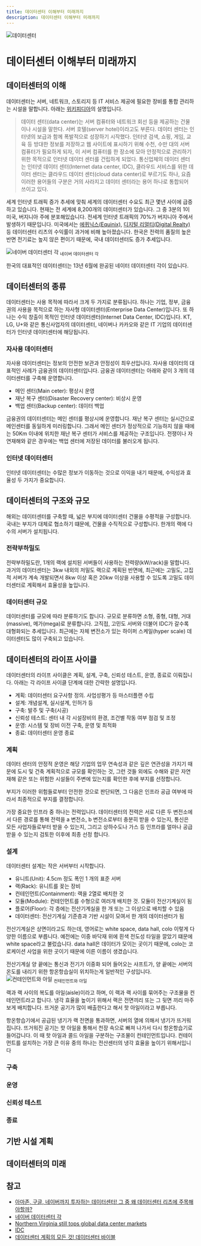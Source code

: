 ```yaml
---
title: 데이터센터 이해부터 미래까지
description: 데이터센터 이해부터 미래까지
---
```

![데이터센터](/images/datacenter/datacenter_01.png)
# 데이터센터 이해부터 미래까지
## 데이터센터의 이해
데이터센터는 서버, 네트워크, 스토리지 등 IT 서비스 제공에 필요한 장비를 통합 관리하는 시설을 말합니다. 아래는 [위키피디아](https://ko.wikipedia.org/wiki/%EB%8D%B0%EC%9D%B4%ED%84%B0_%EC%84%BC%ED%84%B0)의 설명입니다.

> 데이터 센터(data center)는 서버 컴퓨터와 네트워크 회선 등을 제공하는 건물이나 시설을 말한다. 서버 호텔(server hotel)이라고도 부른다.
데이터 센터는 인터넷의 보급과 함께 폭발적으로 성장하기 시작했다. 인터넷 검색, 쇼핑, 게임, 교육 등 방대한 정보를 저장하고 웹 사이트에 표시하기 위해
수천, 수만 대의 서버 컴퓨터가 필요하게 되자, 이 서버 컴퓨터를 한 장소에 모아 안정적으로 관리하기 위한 목적으로 인터넷 데이터 센터를 건립하게 되었다.
통신업체의 데이터 센터는 인터넷 데이터 센터(Internet data center, IDC), 클라우드 서비스를 위한 데이터 센터는 클라우드 데이터 센터(cloud data center)로 부르기도 하나,
요즘 이러한 용어들의 구분은 거의 사라지고 데이터 센터라는 용어 하나로 통합되어 쓰이고 있다.

세계 인터넷 트래픽 증가 추세에 맞춰 세계의 데이터센터 수요도 최근 몇년 사이에 급증하고 있습니다. 현재는 전 세계에 8,200개의 데이터센터가 있습니다. 그 중 3분의 1이 미국, 버지니아 주에 분포해있습니다. 전세계 인터넷 트래픽의 70%가 버지니아 주에서 발생하기 때문입니다.
미국에서는 [에퀴닉스(Equinix)](https://www.equinix.kr/), [디지털 리얼티(Digital Realty)](https://www.digitalrealty.com/) 등 데이터센터 리츠의 수익률이 과거에 비해 높아졌습니다. 
한국은 전력의 품질의 높은 반면 전기료는 높지 않은 편이기 때문에, 국내 데이터센터도 증가 추세입니다.

![네이버 데이터센터 각](https://www.navercorp.com/img/ko/mobile/value/img_datacenter.png)
<sub>네이버 데이터센터 각</sub>

한국의 대표적인 데이터센터는 13년 6월에 완공된 네이터 데이터센터 각이 있습니다.

## 데이터센터의 종류
데이터센터는 사용 목적에 따라서 크게 두 가지로 분류됩니다. 하나는 기업, 정부, 금융권의 사용을 목적으로 하는 자사형 데이터센터(Enterprise Data Center)입니다. 또 하나는 수익 창출이 목적인 인터넷 데이터센터(Internet Data Center, IDC)입니다. KT, LG, U+와 같은 통신사업자의 데이터센터, 네이버나 카카오와 같은 IT 기업의 데이터센터가 인터넷 데이터센터에 해당됩니다. 
### 자사용 데이터센터
자사용 데이터센터는 정보의 안전한 보관과 안정성이 최우선입니다. 자사용 데이터의 대표적인 사례가 금융권의 데이터센터입니다. 금융권 데이터센터는 아래와 같이 3 개의 데이터센터를 구축해 운영합니다.

* 메인 센터(Main ceter): 평상시 운영
* 재난 복구 센터(Disaster Recovery center): 비상시 운영
* 백업 센터(Backup center): 데이터 백업

금융권의 데이터센터는 메인 센터를 평상시에 운영합니다. 재난 복구 센터는 실시간으로 메인센터를 동일하게 미러링합니다. 그래서 메인 센터가 정상적으로 기능하지 않을 때에는 50Km 이내에 위치한 재난 복구 센터가 서비스를 제공하는 구조입니다. 전쟁이나 자연재해와 같은 경우에는 백업 센터에 저장된 데이터를 불러오게 됩니다.
### 인터넷 데이터센터
인터넷 데이터센터는 수많은 정보가 이동하는 것으로 이익을 내기 때문에, 수익성과 효율성 두 가지가 중요합니다. 

## 데이터센터의 구조와 규모
해외는 데이터센터를 구축할 때, 넓은 부지에 데이터센터 건물을 수평적을 구성합니다. 국내는 부지가 대체로 협소하기 떄문에, 건물을 수직적으로 구성합니다.
한개의 랙에 다수의 서버가 설치됩니다.

### 전략부하밀도
전략부하밀도란, 1개의 랙에 설치된 서버들이 사용하는 전력량(kW/rack)을 말합니다. 과거의 데이터센터는 3kw 내외의 저밀도 랙으로 계획된 반면에, 최근에는 고밀도, 고집적 서버가 계속 개발되면서 8kw 이상 혹은 20kw 이상을 사용할 수 있도록 고밀도 데이터센터로 계획해서 효율성을 높입니다.

### 데이터센터 규모

데이터센터를 규모에 따라 분류하기도 합니다. 규모로 분류하면 소형, 중형, 대형, 거대(massive), 메가(mega)로 분류합니다. 고직접, 고민도 서버와 더불어 IDC가 갈수록 대형화되는 추세입니다. 최근에는 자체 변전소가 있는 하이퍼 스케일(hyper scale) 데이터센터도 많이 구축되고 있습니다.

[//]: # ()
[//]: # (| 매개변수                 | 1 단계                         | 계층 2                     | 계층 3                | 계층 4                                    |)

[//]: # (|----------------------|------------------------------|--------------------------|---------------------|-----------------------------------------|)

[//]: # (| 가동 시간 보장             | 99.671%                      | 99.741%                  | 99.982%             | 99.995%                                 |)

[//]: # (| 연간 다운타임              | <28.8시간                      | <22시간                    | <1.6시간              | <26.3분                                  |)

[//]: # (| 구성 요소 중복             | 없음                           | 부분적인 전력 및 냉각 이중화&#40;부분 N+1&#41; | 전체 N+1              | 내결함성&#40;2N 또는 2N+1&#41;                        |)

[//]: # (| 동시 유지 가능             | 아니요                          | 아니요                      | 부분적으로               | 예                                       |)

[//]: # (| 가격                   | $                            | $$                       | $$$                 | $$$$                                    |)

[//]: # (| 구획화                  | 아니요                          | 아니요                      | 아니요                 | 예                                       |)

[//]: # (| 인력 충원                | 없음                           | 1교대                      | 1교대                 | 연중무휴                                    |)

[//]: # (| 일반 고객                | 간단한 요구 사항을 가진 소규모 회사 및 신생 기업 | SMB                      | 성장하는 대기업            | 정부 기관 및 대기업                             |)

[//]: # (| 기업이 이 계층을 선택하는 주된 이유 | 가장 경제적인 데이터 센터 계층            | 좋은 비용 대비 성능 비율           | 고성능과 경제성 사이의 미세한 경계 | 지속적으로 높은 수준의 트래픽 또는 처리 수요에 이상적인 내결함성 시설 |)


## 데이터센터의 라이프 사이클
데이터센터의 라이프 사이클은 계획, 설계, 구축, 신뢰성 테스트, 운영, 종료로 이뤄집니다. 아래는 각 라이프 사이클 단계에 대한 간략한 설명입니다.

* 계획: 데이터센터 요구사항 정의. 사업성평가 등 마스터플랜 수립
* 설계: 개념설계, 실시설계, 인허가 등
* 구축: 발주 및 구축(시공)
* 신뢰성 테스트: 센터 내 각 시설장비의 환경, 조건별 작동 여부 점검 및 조정
* 운영: 시스템 및 장비 이전 구축, 운영 및 최적화
* 종료: 데이터센터 운영 종료

### 계획
데이터 센터의 안정적 운영은 해당 기업의 업무 연속성과 같은 깊은 연관성을 가지기 때문에 도시 및 건축 계획적으로 규모를 확인하는 것, 그런 것들 외에도 수해와 같은 자연재해 같은 또는 위험한 시설들이 주변에 있는지를 확인한 후에 부지를 선정합니다.

부지가 이러한 위험들로부터 안전한 것으로 판단되면, 그 다음은 인프라 공급 여부에 따라서 최종적으로 부지를 결정합니다.

가장 중요한 인프라 중 하나는 전력입니다. 데이터센터의 전력은 서로 다른 두 변전소에서 다른 경로를 통해 전력을 a 변전소, b 변전소로부터 충분히 받을 수 있는지, 통신은 모든 사업자들로부터 받을 수 있는지, 그리고 상하수도나 가스 등 인프라를 얼마나 공급받을 수 있는지 검토한 이후에 최종 선정 합니다.

### 설계
데이터센터 설계는 작은 서버부터 시작합니다.

* 유니트(Unit): 4.5cm 정도 폭인 1 개의 표준 서버 
* 랙(Rack): 유니트를 꽂는 장비
* 컨테인먼트(Containment): 랙을 2열로 배치한 것 
* 모듈(Module): 컨테인먼트를 수형으로 여러개 배치한 것. 모듈이 전산기계실이 됨
* 플로어(Floor): 각 층에는 전산기계실을 한 개 또는 그 이상으로 배치할 수 있음
* 데이터센터: 전산기계실 기준층과 기반 시설이 모여서 한 개의 데이터센터가 됨

전산기계실은 상면이라고도 하는데, 영어로는 white space, data hall, colo 이렇게 다양한 이름으로 부릅니다. 예전에는 이중 바닥재 위에 흰색 전도성 타일을 깔았기 떄문에 white space라고 불렀습니다. data hall은 데이터가 모이는 곳이기 때문에, colo는 코로케이션 사업을 위한 곳이기 때문에 이른 이름이 생겼습니다.


전산기계실 양 끝에는 통신과 전기가 이중화 되어 들어오는 샤프트가, 양 끝에는 서버의 온도를 내리기 위한 항온항습실이 위치하는게 일반적인 구성입니다.
![컨테인먼트와 아일](/images/datacenter/datacenter_03.png)
<sub>컨테인먼트와 아일</sub>

랙과 랙 사이의 복도를 아일(aisle)이라고 하며, 이 랙과 랙 사이를 묶어주는 구조물을 컨테인먼트라고 합니다. 냉각 효율을 높이기 위해서 랙은 전면끼리 또는 그 뒷면 끼리 마주보게 배치합니다. 뜨거운 공기가 많이 배출한다고 해서 핫 아일이라고 부릅니다.

항온항습기에서 공급된 냉기가 랙 전면을 통과하면, 서버의 열에 의해서 냉기가 뜨거워집니다. 뜨거워진 공기는 핫 아일을 통해서 천장 속으로 빠져 나가서 다시 항온항습기로 들어갑니다. 이 때 핫 아일과 콜드 아일을 구분하는 구조물이 컨테인먼트입니다. 컨테이먼트를 설치하는 가장 큰 이유 중의 하나는 전산센터의 냉각 효율을 높이기 위해서입니다

### 구축

### 운영

### 신뢰성 테스트

### 종료


## 기반 시설 계획

## 데이터센터의 미래



## 참고
* [아마존, 구글, 네이버까지 투자하는 데이터센터! 그 중 왜 데이터센터 리츠에 주목해야할까?](https://youtu.be/cp0sp-iE1mo)
* [네이버 데이터센터 각](https://datacenter.navercorp.com/)
* [Northern Virginia still tops global data center markets](https://wtop.com/business-finance/2022/01/n-virginia-still-tops-global-data-center-markets-and-whats-a-gigawatt/)
* [IDC](https://www.idc.com/kr)
* [데이터센터 계획의 모든 것! 데이터센터 바이블](https://www.youtube.com/watch?v=T-dhMIAyYPk)
